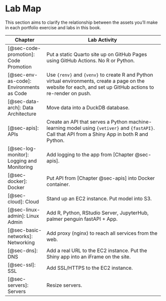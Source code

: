 # Lab Map {#sec-append-lab}

This section aims to clarify the relationship between the assets you'll
make in each portfolio exercise and labs in this book.

| Chapter                                    | Lab Activity                                                                                                                                                  |
|------------------|------------------------------------------------------|
| [@sec-code-promotion]: Code Promotion      | Put a static Quarto site up on GitHub Pages using GitHub Actions. No R or Python.                                                                             |
| [@sec-env-as-code]: Environments as Code   | Use `{renv}` and `{venv}` to create R and Python virtual environments, create a page on the website for each, and set up GitHub actions to re-render on push. |
| [@sec-data-arch]: Data Architecture        | Move data into a DuckDB database.                                                                                                                             |
| [@sec-apis]: APIs                          | Create an API that serves a Python machine-learning model using `{vetiver}` and `{fastAPI}`. Call that API from a Shiny App in both R and Python.             |
| [@sec-log-monitor]: Logging and Monitoring | Add logging to the app from [Chapter @sec-apis].                                                                                                              |
| [@sec-docker]: Docker                      | Put API from [Chapter @sec-apis] into Docker container.                                                                                                       |
| [@sec-cloud]: Cloud                        | Stand up an EC2 instance. Put model into S3.                                                                                                                  |
| [@sec-linux-admin]: Linux Admin            | Add R, Python, RStudio Server, JupyterHub, palmer penguin fastAPI + App.                                                                                      |
| [@sec-basic-networks]: Networking          | Add proxy (nginx) to reach all services from the web.                                                                                                         |
| [@sec-dns]: DNS                            | Add a real URL to the EC2 instance. Put the Shiny app into an iFrame on the site.                                                                             |
| [@sec-ssl]: SSL                            | Add SSL/HTTPS to the EC2 instance.                                                                                                                            |
| [@sec-servers]: Servers                    | Resize servers.                                                                                                                                               |
